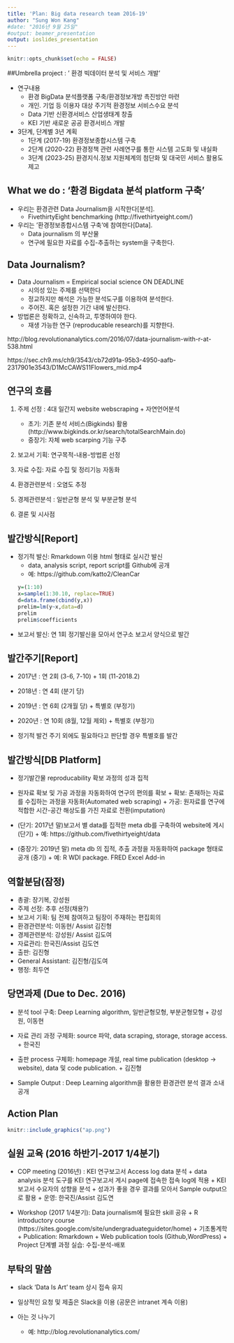 ```yaml
---
title: 'Plan: Big data research team 2016-19'
author: "Sung Won Kang"
#date: "2016년 9월 25일"
#output: beamer_presentation
output: ioslides_presentation
---
```


```r
knitr::opts_chunk$set(echo = FALSE)
```

##Umbrella project : ' 환경 빅데이터 분석 및 서비스 개발'

- 연구내용
    + 환경 BigData 분석플랫폼 구축/환경정보개방 촉진방안 마련
    + 개인. 기업 등 이용자 대상 주기적 환경정보 서비스수요 분석
    + Data 기반 신환경서비스 산업생태계 창출
    + KEI 기반 새로운 공공 환경서비스 개발
- 3단계, 단계별 3년 계획
    + 1단계 (2017-19) 환경정보종합시스템 구축
    + 2단계 (2020-22) 환경정책 관련 사례연구를 통한 시스템 고도화 및 내실화
    + 3단계 (2023-25) 환경지식.정보 지원체계의 첨단화 및 대국민 서비스 활용도 제고


## What we do : '환경 Bigdata 분석 platform 구축'

- 우리는 환경관련  Data Journalism을 시작한다[분석].
    + FivethirtyEight benchmarking (http://fivethirtyeight.com/)

    
- 우리는 '환경정보종합시스템 구축'에 참여한다[Data].
    + Data journalism 의 부산물
    + 연구에 필요한 자료를 수집-추출하는 system을 구축한다.
    
## Data Journalism?
- Data Journalism = Empirical social science ON DEADLINE
    + 시의성 있는 주제를 선택한다
    + 정교하지만 해석은 가능한 분석도구를 이용하여 분석한다.
    + 주어진. 혹은 설정한 기간 내에 발신한다.
- 방법론은 정확하고, 신속하고, 투명하여야 한다.
    + 재생 가능한 연구 (reproducable research)를 지향한다.


http://blog.revolutionanalytics.com/2016/07/data-journalism-with-r-at-538.html

https://sec.ch9.ms/ch9/3543/cb72d91a-95b3-4950-aafb-2317901e3543/D1McCAWS11Flowers_mid.mp4


## 연구의 흐름
1. 주제 선정 : 4대 일간지 website webscraping + 자연언어분석
      + 초기: 기존 분석 서비스(Bigkinds) 활용 (http://www.bigkinds.or.kr/search/totalSearchMain.do)
      + 중장기: 자체 web scarping 기능 구추

2. 보고서 기획: 연구목적-내용-방법론 선정 

3. 자료 수집: 자료 수집 및 정리기능 자동화

4. 환경관련분석 : 오염도 추정 

5. 경제관련분석 : 일반균형 분석 및 부분균형 분석

6. 결론 및 시사점

## 발간방식[Report]
- 정기적 발신: Rmarkdown 이용 html 형태로 실시간 발신
    + data, analysis script, report script를 Github에 공개
    + 예: https://github.com/katto2/CleanCar
```r
y=(1:10)
x=sample(1:30.10, replace=TRUE)
d=data.frame(cbind(y,x))
prelim=lm(y~x,data=d)
prelim
prelim$coefficients
```

- 보고서 발신: 연 1회 정기발신을 모아서 연구소 보고서 양식으로 발간

## 발간주기[Report]
- 2017년 : 연 2회 (3-6, 7-10) + 1회 (11-2018.2)

- 2018년 : 연 4회 (분기 당) 

- 2019년 : 연 6회 (2개월 당) + 특별호 (부정기)

- 2020년 : 연 10회 (8월, 12월 제외) + 특별호 (부정기)

- 정기적 발건 주기 외에도 필요하다고 판단할 경우 특별호를 발간

## 발간방식[DB Platform]

- 정기발간물 reproducability 확보 과정의 성과 집적
    
- 원자료 확보 및 가공 과정을 자동화하여 연구의 편의를 확보
      + 확보: 존재하는 자료를 수집하는 과정을 자동화(Automated web scraping)
      + 가공: 원자료를 연구에 적합한 시간-공간 해상도를 가진 자료로 전환(imputation)

- (단기: 2017년 말)보고서 별 data를 집적한 meta db를 구축하여 website에 게시 (단기)
      + 예: https://github.com/fivethirtyeight/data
      
- (중장기: 2019년 말) meta db 의 집적, 추출 과정을 자동화하여 package 형태로 공개 (중기)
      + 예: R WDI package. FRED Excel Add-in
      



## 역할분담(잠정)
- 총괄: 장기복, 강성원
- 주제 선정: 추후 선정(채용?)
- 보고서 기획:  팀 전체 참여하고 팀장이 주재하는 편집회의
- 환경관련분석: 이동현/ Assist 김진형
- 경제관련분석: 강성원/ Assist 김도여
- 자료관리: 한국진/Assist 김도연  
- 출판: 김진형
- General Assistant: 김진형/김도여
- 행정: 최두연

## 당면과제 (Due to Dec. 2016)

- 분석 tool 구축: Deep Learning algorithm, 일반균형모형, 부분균형모형 
      + 강성원, 이동현

- 자료 관리 과정 구체화: source 파악, data scraping, storage, storage access.
      + 한국진

- 출판 process 구체화: homepage 개설, real time publication (desktop -> website), data  및 code publication. 
      + 김진형

- Sample Output : Deep Learning algorithm을 활용한 환경관련 분석 결과 소내 공개


## Action Plan
```r
knitr::include_graphics("ap.png")
```


## 실원 교육 (2016 하반기-2017 1/4분기)

- COP meeting (2016년) : KEI 연구보고서 Access log data 분석
      + data analysis 분석 도구를 KEI 연구보고서 게시 page에 접속한 접속 log에 적용
      + KEI 보고서 수요자의 성향을 분석 
      + 성과가 좋을 경우 결과를 모아서 Sample output으로 활용
      + 운영: 한국진/Assist 김도연
      
- Workshop (2017 1/4분기): Data journalism에 필요한 skill 공유
      + R introductory course (https://sites.google.com/site/undergraduateguidetor/home)
      + 기초통계학
      + Publication: Rmarkdown + Web publication tools (Github,WordPress)
      + Project 단계별 과정 실습: 수집-분석-배포
      

## 부탁의 말씀

- slack 'Data Is Art' team 상시 접속 유지

- 일상적인 요청 및 제출은 Slack을 이용 (공문은 intranet 계속 이용)


- 아는 것 나누기
    + 예: http://blog.revolutionanalytics.com/